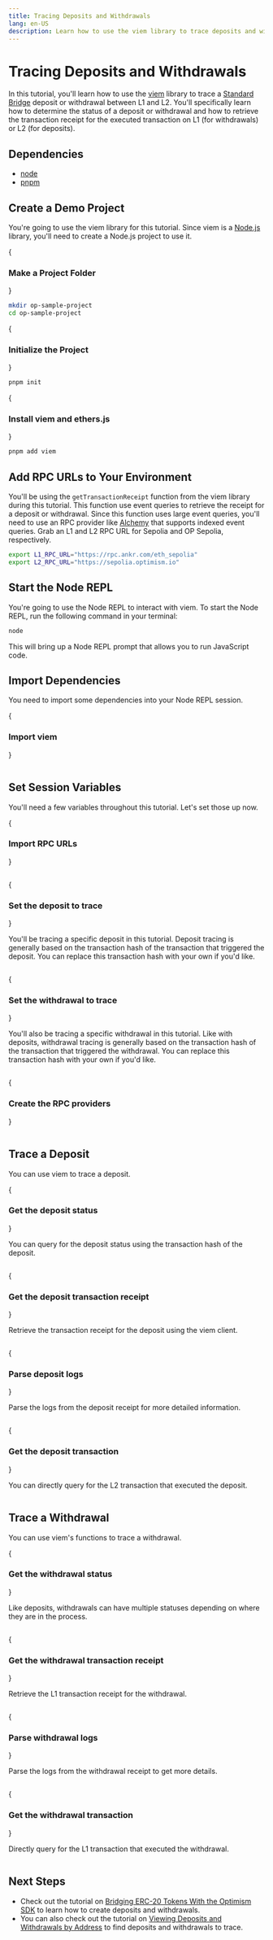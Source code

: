 ```yaml
---
title: Tracing Deposits and Withdrawals
lang: en-US
description: Learn how to use the viem library to trace deposits and withdrawals between L1 and L2.
---
```




# Tracing Deposits and Withdrawals

In this tutorial, you'll learn how to use the [viem](https://viem.sh) library to trace a [Standard Bridge](../bridging/standard-bridge) deposit or withdrawal between L1 and L2.
You'll specifically learn how to determine the status of a deposit or withdrawal and how to retrieve the transaction receipt for the executed transaction on L1 (for withdrawals) or L2 (for deposits).

## Dependencies

*   [node](https://nodejs.org/en/)
*   [pnpm](https://pnpm.io/installation)

## Create a Demo Project

You're going to use the viem library for this tutorial.
Since viem is a [Node.js](https://nodejs.org/en/) library, you'll need to create a Node.js project to use it.

<Steps>

{<h3>Make a Project Folder</h3>}

```bash
mkdir op-sample-project
cd op-sample-project
```

{<h3>Initialize the Project</h3>}

```bash
pnpm init
```

{<h3>Install viem and ethers.js</h3>}

```bash
pnpm add viem 
```
</Steps>

## Add RPC URLs to Your Environment

You'll be using the `getTransactionReceipt` function from the viem library during this tutorial. This function use event queries to retrieve the receipt for a deposit or withdrawal.
Since this function uses large event queries, you'll need to use an RPC provider like [Alchemy](https://alchemy.com) that supports indexed event queries.
Grab an L1 and L2 RPC URL for Sepolia and OP Sepolia, respectively.

```bash
export L1_RPC_URL="https://rpc.ankr.com/eth_sepolia"
export L2_RPC_URL="https://sepolia.optimism.io"
```

## Start the Node REPL
You're going to use the Node REPL to interact with viem. To start the Node REPL, run the following command in your terminal:

```bash
node
```
This will bring up a Node REPL prompt that allows you to run JavaScript code.

## Import Dependencies

You need to import some dependencies into your Node REPL session.

{<h3>Import viem</h3>}

```js file=<rootDir>/public/tutorials/sdk-trace-txns.js#L3 hash=bd7f8fbfa5194b8ec30d6a1e584837ae
```

## Set Session Variables
You'll need a few variables throughout this tutorial. Let's set those up now.

<Steps>
{<h3>Import RPC URLs</h3>}

```js file=<rootDir>/public/tutorials/sdk-trace-txns.js#L9-L10 hash=0badc18f525e56b36406e7be8ad1104e
```

{<h3>Set the deposit to trace</h3>}

You'll be tracing a specific deposit in this tutorial. Deposit tracing is generally based on the transaction hash of the transaction that triggered the deposit. You can replace this transaction hash with your own if you'd like.

```js file=<rootDir>/public/tutorials/sdk-trace-txns.js#L13 hash=367c797c3e9746addedf43857f789eeb
```

{<h3>Set the withdrawal to trace</h3>}

You'll also be tracing a specific withdrawal in this tutorial. Like with deposits, withdrawal tracing is generally based on the transaction hash of the transaction that triggered the withdrawal. You can replace this transaction hash with your own if you'd like.

```js file=<rootDir>/public/tutorials/sdk-trace-txns.js#L14 hash=545d1eed00ad0a235e2c79c8a87efd30
```

{<h3>Create the RPC providers</h3>}

```js file=<rootDir>/public/tutorials/sdk-trace-txns.js#L16-L25 hash=b44b43868a421156320884045294f7ca
```
</Steps>

## Trace a Deposit
You can use viem to trace a deposit.

<Steps>
{<h3>Get the deposit status</h3>}

You can query for the deposit status using the transaction hash of the deposit.

```js file=<rootDir>/public/tutorials/sdk-trace-txns.js#L28-L29 hash=1c546e5f36d33c0709f865843449073d
```

{<h3>Get the deposit transaction receipt</h3>}

Retrieve the transaction receipt for the deposit using the viem client.

```js file=<rootDir>/public/tutorials/sdk-trace-txns.js#L32-L33 hash=7edb6da67c87b3f5738ccc6aee3ba41d
```

{<h3>Parse deposit logs</h3>}

Parse the logs from the deposit receipt for more detailed information.

```js file=<rootDir>/public/tutorials/sdk-trace-txns.js#L35-L38 hash=984c08d1c0bc06932389d95e8d0b1c12
```

{<h3>Get the deposit transaction</h3>}

You can directly query for the L2 transaction that executed the deposit.

```js file=<rootDir>/public/tutorials/sdk-trace-txns.js#L41-L42 hash=6d21745010ed82b60681ecb86b0ce99f
```
</Steps>

## Trace a Withdrawal
You can use viem's functions to trace a withdrawal.

<Steps>
{<h3>Get the withdrawal status</h3>}

Like deposits, withdrawals can have multiple statuses depending on where they are in the process.

```js file=<rootDir>/public/tutorials/sdk-trace-txns.js#L45-L46 hash=5b6da897415978c20691dff09f27f139
```
{<h3>Get the withdrawal transaction receipt</h3>}

Retrieve the L1 transaction receipt for the withdrawal.

```js file=<rootDir>/public/tutorials/sdk-trace-txns.js#L49-L50 hash=a8727db53f18639ab5e7e27f962a3783
```

{<h3>Parse withdrawal logs</h3>}

Parse the logs from the withdrawal receipt to get more details.

```js file=<rootDir>/public/tutorials/sdk-trace-txns.js#L52-L55 hash=91d31964daa5ce53cf4e61b25b6fade6
```

{<h3>Get the withdrawal transaction</h3>}

Directly query for the L1 transaction that executed the withdrawal.

```js file=<rootDir>/public/tutorials/sdk-trace-txns.js#L58-L59 hash=626e0ec238266d05c295056f80f0a6da
```
</Steps> 

## Next Steps

*   Check out the tutorial on [Bridging ERC-20 Tokens With the Optimism SDK](./cross-dom-bridge-erc20) to learn how to create deposits and withdrawals.
*   You can also check out the tutorial on [Viewing Deposits and Withdrawals by Address](./sdk-view-txns) to find deposits and withdrawals to trace.